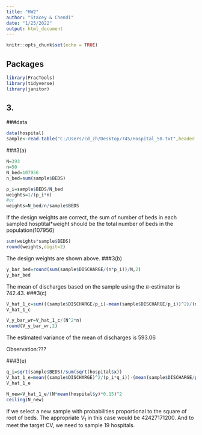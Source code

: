 ---
title: "HW2"
author: "Stacey & Chendi"
date: "1/25/2022"
output: html_document
---

```{r setup, include=FALSE}
knitr::opts_chunk$set(echo = TRUE)
```

## Packages 
```{r, echo=FALSE}
library(PracTools)
library(tidyverse)
library(janitor)
```

## 3.
###data
```{r}
data(hospital)
sample<-read.table("C:/Users/cd_zh/Desktop/745/Hospital_50.txt",header = T,sep = ",")
```

###3(a)
```{r}
N=393
n=50
N_bed=107956
n_bed=sum(sample$BEDS)

p_i=sample$BEDS/N_bed
weights=1/(p_i*n)
#or
weights=N_bed/n/sample$BEDS
```

If the design weights are correct, the sum of number of beds in each sampled hosptital*weight should be the total number of beds in the population(107956)

```{r}
sum(weights*sample$BEDS)
round(weights,digit=2)
```

The design weights are shown above.
###3(b)
```{r}
y_bar_bed=round(sum(sample$DISCHARGE/(n*p_i))/N,2)
y_bar_bed
```

The mean of discharges based on the sample using the $\pi$-estimator is  742.43.
###3(c)
```{r}
V_hat_1_c=sum(((sample$DISCHARGE/p_i)-mean(sample$DISCHARGE/p_i))^2)/(n-1)
V_hat_1_c

V_y_bar_wr=V_hat_1_c/(N^2*n)
round(V_y_bar_wr,2)
```

The estimated variance of the mean of discharges is 593.06

Observation:???

###3(e)
```{r}
q_i=sqrt(sample$BEDS)/sum(sqrt(hospital$x))
V_hat_1_e=mean((sample$DISCHARGE)^2/(p_i*q_i))-(mean(sample$DISCHARGE/p_i))^2+V_hat_1_c
V_hat_1_e

N_new=V_hat_1_e/(N*mean(hospital$y)*0.15)^2
ceiling(N_new)
```

If we select a new sample with probabilities proportional to the square of root of beds. The appropriate $V_1$ in this case would be 42427171200. And to meet the target CV, we need to sample 19 hospitals.



